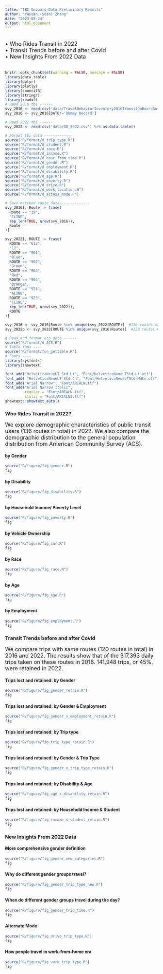 ---
title: "TBI Onboard Data Preliminary Results"
author: "Yaxuan (Sean) Zhang"
date: "2023-08-24"
output: html_document
---

<font size="4">
\
• Who Rides Transit in 2022\
• Transit Trends before and after Covid\
• New Insights From 2022 Data\
\
</font>

```{r setup, include=FALSE}
knitr::opts_chunk$set(warning = FALSE, message = FALSE) 
library(data.table)
library(dplyr)
library(plotly)
library(councilR)
library(stringr)
library(readxl)
# Read 2016 tbi ------
svy_2016 <- read.csv('data/TravelBehaviorInventory2016TransitOnBoardSurvey.csv') %>% as.data.table()
svy_2016 <- svy_2016[DATE!='Dummy Record']

# Read 2022 tbi ------
svy_2022 <- read.csv('data/OD_2022.csv') %>% as.data.table()

# Format tbi data -------------
source("R/format/d_trip_type.R")
source("R/format/d_student.R")
source("R/format/d_race.R")
source("R/format/d_income.R")
source("R/format/d_hour_from_time.R")
source("R/format/d_gender.R")
source("R/format/d_employment.R")
source("R/format/d_disability.R")
source("R/format/d_age.R")
source("R/format/d_poverty.R")
source("R/format/d_drive.R")
source("R/format/d_work_location.R")
source("R/format/d_access_mode.R")

# Save matched route data--------------
svy_2016[, Route := fcase(
  Route == "19",
  "CLINE",
  rep_len(TRUE, nrow(svy_2016)),
  Route
)]

svy_2022[, ROUTE := fcase(
  ROUTE == "612",
  "12",
  ROUTE == "901",
  "Blue",
  ROUTE == "902",
  "Green",
  ROUTE == "903",
  "Red",
  ROUTE == "904",
  "Orange",
  ROUTE == "921",
  "ALINE",
  ROUTE == "923",
  "CLINE",
  rep_len(TRUE, nrow(svy_2022)),
  ROUTE
)]

svy_2016 <- svy_2016[Route %in% unique(svy_2022$ROUTE)]  #120 routes matched
svy_2022p <- svy_2022[ROUTE %in% unique(svy_2016$Route)]  #120 routes matched

# Read and format acs data ------
source("R/format/d_ACS.R")
# Table funs ----
source("R/format/fun_gettable.R")
# Fonts ----
library(sysfonts)
library(showtext)

font_add("HelveticaNeueLT Std Lt", "Font/HelveticaNeueLTStd-Lt.otf")
font_add( "HelveticaNeueLT Std Cn", "Font/HelveticaNeueLTStd-MdCn.otf")
font_add("Arial Narrow", "Font/ARIALN.ttf")
font_add("Arial Narrow Italic",
         regular = "Font/ARIALN.ttf",
         italic = "Font/ARIALNI.ttf")
showtext::showtext_auto()

```

### Who Rides Transit in 2022?

 <font size="4"> We explore demographic characteristics of public transit users (136 routes in total) in 2022. We also compare the demographic distribution to the general population distribution from American Community Survey (ACS).\
 </font>
 
#### **by Gender**
```{r fig_gender, echo=FALSE}
source("R/figure/fig_gender.R")
fig
```

#### **by Disability**
```{r fig_disability, echo=FALSE}
source("R/figure/fig_disability.R")
fig
```
#### **by Household Income/ Poverty Level**
```{r fig_poverty, echo=FALSE}
source("R/figure/fig_poverty.R")
fig
```

#### **by Vehicle Ownership**
```{r fig_car, echo=FALSE}
source("R/figure/fig_car.R")
fig
```
#### **by Race**
```{r fig_race, echo=FALSE, fig.dim = c(8, 7.2)}
source("R/figure/fig_race.R")
fig
```
#### **by Age**
```{r fig_age, echo=FALSE}
source("R/figure/fig_age.R")
fig
```

#### **by Employment**
```{r fig_employment, echo=FALSE}
source("R/figure/fig_employment.R")
fig
```
### Transit Trends before and after Covid

<font size="4"> We compare trips with same routes (120 routes in total) in 2016 and 2022. 
The results show that of the 317,393 daily trips taken on these routes in 2016. 141,948 trips, or 45%, were retained in 2022.\
</font>

#### **Trips lost and retained: by Gender**
```{r fig_gender_retain, echo=FALSE}
source("R/figure/fig_gender_retain.R")
fig
```
#### **Trips lost and retained: by Gender & Employment**
```{r fig_gender_x_employment_retain, echo=FALSE}
source("R/figure/fig_gender_x_employment_retain.R")
fig
```

#### **Trips lost and retained: by Trip type**
```{r fig_trip_type_retain, echo=FALSE}
source("R/figure/fig_trip_type_retain.R")
fig
```
#### **Trips lost and retained: by Gender & Trip Type**
```{r fig_gender_x_trip_type_retain, echo=FALSE}
source("R/figure/fig_gender_x_trip_type_retain.R")
fig
```
#### **Trips lost and retained: by Disability & Age**
```{r fig_age_x_disability_retain, echo=FALSE}
source("R/figure/fig_age_x_disability_retain.R")
fig
```

#### **Trips lost and retained: by Household Income & Student**
```{r fig_income_x_student_retain, echo=FALSE}
source("R/figure/fig_income_x_student_retain.R")
fig
```
### New Insights From 2022 Data
#### **More comprehensive gender definition** 
```{r fig_gender_new_categories, echo=FALSE}
source("R/figure/fig_gender_new_categories.R")
fig
```

#### **Why do different gender groups travel?**
```{r fig_gender_trip_type_new, echo=FALSE}
source("R/figure/fig_gender_trip_type_new.R")
fig
```

#### **When do different gender groups travel during the day?**
```{r fig_gender_trip_time, echo=FALSE}
source("R/figure/fig_gender_trip_time.R")
fig
```

#### **Alternate Mode **
```{r fig_drive_trip_type, echo=FALSE}
source("R/figure/fig_drive_trip_type.R")
fig
```
#### **How people travel in work-from-home era**
```{r fig_work_trip_type, echo=FALSE}
source("R/figure/fig_work_trip_type.R")
fig
```

